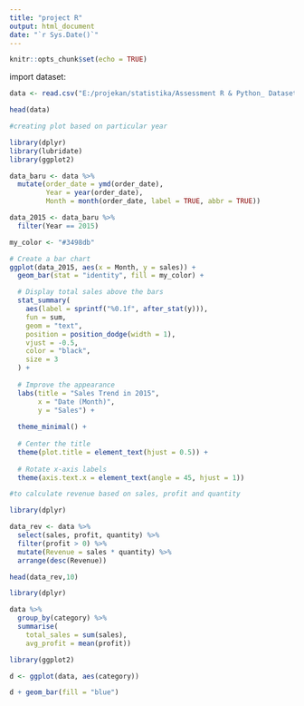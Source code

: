 ---
title: "project R"
output: html_document
date: "`r Sys.Date()`"
---

```{r setup, include=FALSE}
knitr::opts_chunk$set(echo = TRUE)
```

import dataset:
```{r}
data <- read.csv("E:/projekan/statistika/Assessment R & Python_ Dataset_superstore_simple.csv")
```

```{r}
head(data)
```
```{r}
#creating plot based on particular year

library(dplyr)
library(lubridate)
library(ggplot2)

data_baru <- data %>%
  mutate(order_date = ymd(order_date),
         Year = year(order_date),
         Month = month(order_date, label = TRUE, abbr = TRUE))

data_2015 <- data_baru %>% 
  filter(Year == 2015)

my_color <- "#3498db"

# Create a bar chart
ggplot(data_2015, aes(x = Month, y = sales)) +
  geom_bar(stat = "identity", fill = my_color) +

  # Display total sales above the bars
  stat_summary(
    aes(label = sprintf("%0.1f", after_stat(y))),
    fun = sum,
    geom = "text",
    position = position_dodge(width = 1),
    vjust = -0.5,
    color = "black",
    size = 3
  ) +
  
  # Improve the appearance
  labs(title = "Sales Trend in 2015",
       x = "Date (Month)",
       y = "Sales") +
  
  theme_minimal() +
  
  # Center the title
  theme(plot.title = element_text(hjust = 0.5)) +
  
  # Rotate x-axis labels
  theme(axis.text.x = element_text(angle = 45, hjust = 1))


```
```{r}
#to calculate revenue based on sales, profit and quantity

library(dplyr)

data_rev <- data %>%
  select(sales, profit, quantity) %>% 
  filter(profit > 0) %>% 
  mutate(Revenue = sales * quantity) %>%
  arrange(desc(Revenue))

head(data_rev,10)
```
```{r}
library(dplyr)

data %>% 
  group_by(category) %>% 
  summarise(
    total_sales = sum(sales),
    avg_profit = mean(profit))
```
```{r}
library(ggplot2)

d <- ggplot(data, aes(category))

d + geom_bar(fill = "blue")
```

